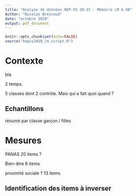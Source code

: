 ```yaml
---
title: "Analyse de données HEP-VS 20-21 - Mémoire LM & AB"
Author: "Nicolas Bressoud"
date: "octobre 2020"
output: pdf_document
---
```


```r
knitr::opts_chunk$set(echo=FALSE)
source("hepvs2020_lm_script.R")
```

# Contexte

bla

2 temps.

5 classes dont 2 contrôle. Mais qui a fait quoi quand ?

## Echantillons

résumé par classe garçon / filles

# Mesures

PANAS 20 items ?

Bien-être 8 items

proximité sociale ? 13 items

## Identification des items à inverser
